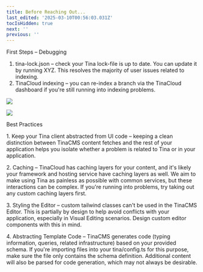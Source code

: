 ```yaml
---
title: Before Reaching Out...
last_edited: '2025-03-10T00:56:03.031Z'
tocIsHidden: true
next: ''
previous: ''
---
```


First Steps – Debugging

1. tina-lock.json – check your Tina lock-file is up to date. You can update it by running XYZ. This resolves the majority of user issues related to indexing.
2. TinaCloud indexing – you can re-index a branch via the TinaCloud dashboard if you're still running into indexing problems.

![](/img/docs/SCR-20250310-jybh.png)

![](/img/docs/SCR-20250310-jylo.png)

Best Practices

1\. Keep your Tina client abstracted from UI code – keeping a clean distinction between TinaCMS content fetches and the rest of your application helps you isolate whether a problem is related to Tina or in your application.

2\. Caching – TinaCloud has caching layers for your content, and it's likely your framework and hosting service have caching layers as well. We aim to make using Tina as painless as possible with common services, but these interactions can be complex. If you're running into problems, try taking out any custom caching layers first.

3\. Styling the Editor – custom tailwind classes can't be used in the TinaCMS Editor. This is partially by design to help avoid conflicts with your application, especially in Visual Editing scenarios. Design custom editor components with this in mind.

4\. Abstracting Template Code – TinaCMS generates code (typing information, queries, related infrastructure) based on your provided schema. If you're importing files into your tina/config.ts  for this purpose, make sure the file only contains the schema definition. Additional content will also be parsed for code generation, which may not always be desirable.
